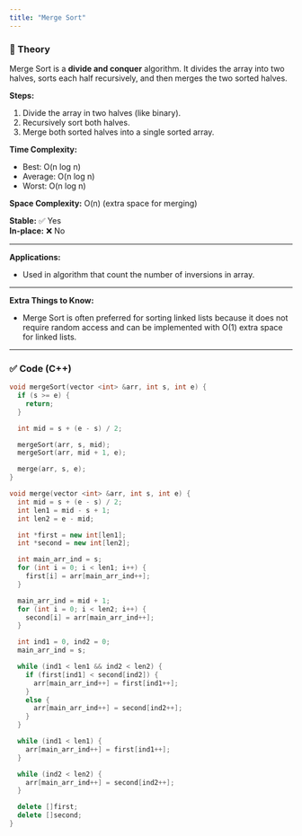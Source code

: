 ```yaml
---
title: "Merge Sort"
---
```


### 📖 Theory

Merge Sort is a **divide and conquer** algorithm. It divides the array into two halves, sorts each half recursively, and then merges the two sorted halves.

**Steps:**

1. Divide the array in two halves (like binary).
2. Recursively sort both halves.
3. Merge both sorted halves into a single sorted array.

**Time Complexity:**

- Best: O(n log n)
- Average: O(n log n)
- Worst: O(n log n)

**Space Complexity:** O(n) (extra space for merging)

**Stable:** ✅ Yes  
**In-place:** ❌ No

---

**Applications:**

- Used in algorithm that count the number of inversions in array.

---

**Extra Things to Know:**

- Merge Sort is often preferred for sorting linked lists because it does not require random access and can be implemented with O(1) extra space for linked lists.

---

### ✅ Code (C++)

```cpp
void mergeSort(vector <int> &arr, int s, int e) {
  if (s >= e) {
    return;
  }

  int mid = s + (e - s) / 2;

  mergeSort(arr, s, mid);
  mergeSort(arr, mid + 1, e);

  merge(arr, s, e);
}

void merge(vector <int> &arr, int s, int e) {
  int mid = s + (e - s) / 2;
  int len1 = mid - s + 1;
  int len2 = e - mid;

  int *first = new int[len1];
  int *second = new int[len2];

  int main_arr_ind = s;
  for (int i = 0; i < len1; i++) {
    first[i] = arr[main_arr_ind++];
  }

  main_arr_ind = mid + 1;
  for (int i = 0; i < len2; i++) {
    second[i] = arr[main_arr_ind++];
  }

  int ind1 = 0, ind2 = 0;
  main_arr_ind = s;

  while (ind1 < len1 && ind2 < len2) {
    if (first[ind1] < second[ind2]) {
      arr[main_arr_ind++] = first[ind1++];
    }
    else {
      arr[main_arr_ind++] = second[ind2++];
    }
  }

  while (ind1 < len1) {
    arr[main_arr_ind++] = first[ind1++];
  }

  while (ind2 < len2) {
    arr[main_arr_ind++] = second[ind2++];
  }

  delete []first;
  delete []second;
}
```
